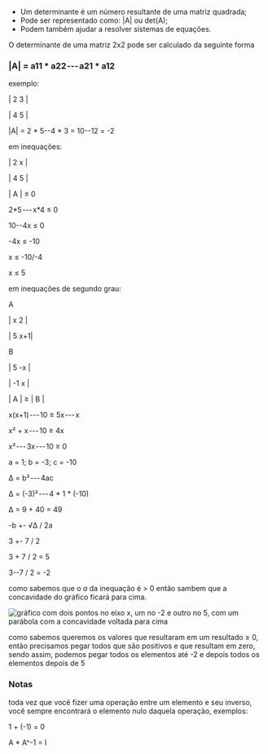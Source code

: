 






-   Um determinante é um número resultante de uma matriz quadrada;
-   Pode ser representado como: \|A\| ou det(A);
-   Podem também ajudar a resolver sistemas de equações.








O determinante de uma matriz 2x2 pode ser calculado da seguinte forma

### \|A\| = a11 \* a22 --- a21 \* a12

exemplo:

\| 2 3 \|

\| 4 5 \|

\|A\| = 2 \* 5--4 \* 3 = 10--12 = -2

em inequações:

\| 2 x \|

\| 4 5 \|

\| A \| ≤ 0

2\*5 --- x\*4 ≤ 0

10--4x ≤ 0

-4x ≤ -10

x ≤ -10/-4

x ≤ 5

em inequações de segundo grau:

A

\| x 2 \|

\| 5 x+1\|

B

\| 5 -x \|

\| -1 x \|

\| A \| ≥ \| B \|

x(x+1) --- 10 ≥ 5x --- x

x² + x --- 10 ≥ 4x

x² --- 3x --- 10 ≥ 0

a = 1; b = -3; c = -10

Δ = b² --- 4ac

Δ = (-3)² --- 4 \* 1 \* (-10)

Δ = 9 + 40 = 49

-b +- √Δ / 2a

3 +- 7 / 2

3 + 7 / 2 = 5

3--7 / 2 = -2

como sabemos que o *a* da inequação é \> 0 então sambem que a
concavidade do gráfico ficará para cima.

![gráfico com dois pontos no eixo x, um no -2 e outro no 5, com um
parábola com a concavidade voltada para cima](/image/image_149.png)

como sabemos queremos os valores que resultaram em um resultado ≥ 0,
então precisamos pegar todos que são positivos e que resultam em zero,
sendo assim, podemos pegar todos os elementos até -2 e depois todos os
elementos depois de 5








### Notas

toda vez que você fizer uma operação entre um elemento e seu inverso,
você sempre encontrará o elemento nulo daquela operação, exemplos:

1 + (-1) = 0

A \* A\^-1 = I


